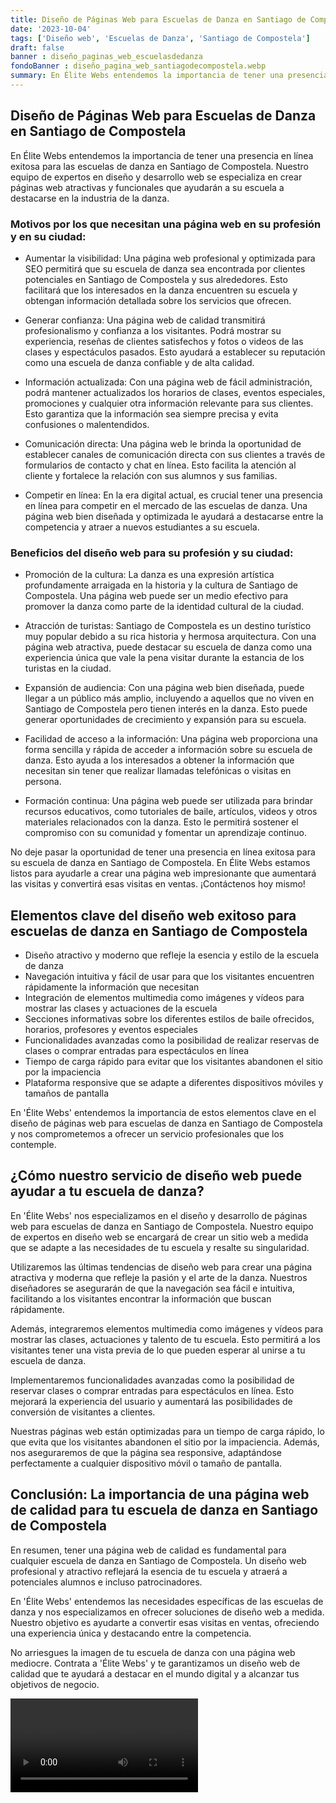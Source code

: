 ```yaml
---
title: Diseño de Páginas Web para Escuelas de Danza en Santiago de Compostela
date: '2023-10-04'
tags: ['Diseño web', 'Escuelas de Danza', 'Santiago de Compostela']
draft: false
banner : diseño_paginas_web_escuelasdedanza
fondoBanner : diseño_pagina_web_santiagodecompostela.webp
summary: En Élite Webs entendemos la importancia de tener una presencia en línea exitosa para las escuelas de danza en Santiago de Compostela. Nuestro equipo de expertos en diseño y desarrollo web se especializa en crear páginas web atractivas y funcionales que ayudarán a su escuela a destacarse en la industria de la danza.
---
```


## Diseño de Páginas Web para Escuelas de Danza en Santiago de Compostela

En Élite Webs entendemos la importancia de tener una presencia en línea exitosa para las escuelas de danza en Santiago de Compostela. Nuestro equipo de expertos en diseño y desarrollo web se especializa en crear páginas web atractivas y funcionales que ayudarán a su escuela a destacarse en la industria de la danza.

### Motivos por los que necesitan una página web en su profesión y en su ciudad:

- Aumentar la visibilidad: Una página web profesional y optimizada para SEO permitirá que su escuela de danza sea encontrada por clientes potenciales en Santiago de Compostela y sus alrededores. Esto facilitará que los interesados en la danza encuentren su escuela y obtengan información detallada sobre los servicios que ofrecen.

- Generar confianza: Una página web de calidad transmitirá profesionalismo y confianza a los visitantes. Podrá mostrar su experiencia, reseñas de clientes satisfechos y fotos o videos de las clases y espectáculos pasados. Esto ayudará a establecer su reputación como una escuela de danza confiable y de alta calidad.

- Información actualizada: Con una página web de fácil administración, podrá mantener actualizados los horarios de clases, eventos especiales, promociones y cualquier otra información relevante para sus clientes. Esto garantiza que la información sea siempre precisa y evita confusiones o malentendidos.

- Comunicación directa: Una página web le brinda la oportunidad de establecer canales de comunicación directa con sus clientes a través de formularios de contacto y chat en línea. Esto facilita la atención al cliente y fortalece la relación con sus alumnos y sus familias.

- Competir en línea: En la era digital actual, es crucial tener una presencia en línea para competir en el mercado de las escuelas de danza. Una página web bien diseñada y optimizada le ayudará a destacarse entre la competencia y atraer a nuevos estudiantes a su escuela.

### Beneficios del diseño web para su profesión y su ciudad:

- Promoción de la cultura: La danza es una expresión artística profundamente arraigada en la historia y la cultura de Santiago de Compostela. Una página web puede ser un medio efectivo para promover la danza como parte de la identidad cultural de la ciudad.

- Atracción de turistas: Santiago de Compostela es un destino turístico muy popular debido a su rica historia y hermosa arquitectura. Con una página web atractiva, puede destacar su escuela de danza como una experiencia única que vale la pena visitar durante la estancia de los turistas en la ciudad.

- Expansión de audiencia: Con una página web bien diseñada, puede llegar a un público más amplio, incluyendo a aquellos que no viven en Santiago de Compostela pero tienen interés en la danza. Esto puede generar oportunidades de crecimiento y expansión para su escuela.

- Facilidad de acceso a la información: Una página web proporciona una forma sencilla y rápida de acceder a información sobre su escuela de danza. Esto ayuda a los interesados a obtener la información que necesitan sin tener que realizar llamadas telefónicas o visitas en persona.

- Formación continua: Una página web puede ser utilizada para brindar recursos educativos, como tutoriales de baile, artículos, videos y otros materiales relacionados con la danza. Esto le permitirá sostener el compromiso con su comunidad y fomentar un aprendizaje continuo.

No deje pasar la oportunidad de tener una presencia en línea exitosa para su escuela de danza en Santiago de Compostela. En Élite Webs estamos listos para ayudarle a crear una página web impresionante que aumentará las visitas y convertirá esas visitas en ventas. ¡Contáctenos hoy mismo!

<GifSeo />

<Cta />

## Elementos clave del diseño web exitoso para escuelas de danza en Santiago de Compostela

- Diseño atractivo y moderno que refleje la esencia y estilo de la escuela de danza
- Navegación intuitiva y fácil de usar para que los visitantes encuentren rápidamente la información que necesitan
- Integración de elementos multimedia como imágenes y vídeos para mostrar las clases y actuaciones de la escuela
- Secciones informativas sobre los diferentes estilos de baile ofrecidos, horarios, profesores y eventos especiales
- Funcionalidades avanzadas como la posibilidad de realizar reservas de clases o comprar entradas para espectáculos en línea
- Tiempo de carga rápido para evitar que los visitantes abandonen el sitio por la impaciencia
- Plataforma responsive que se adapte a diferentes dispositivos móviles y tamaños de pantalla

En 'Élite Webs' entendemos la importancia de estos elementos clave en el diseño de páginas web para escuelas de danza en Santiago de Compostela y nos comprometemos a ofrecer un servicio profesionales que los contemple.

## ¿Cómo nuestro servicio de diseño web puede ayudar a tu escuela de danza?

En 'Élite Webs' nos especializamos en el diseño y desarrollo de páginas web para escuelas de danza en Santiago de Compostela. Nuestro equipo de expertos en diseño web se encargará de crear un sitio web a medida que se adapte a las necesidades de tu escuela y resalte su singularidad.

Utilizaremos las últimas tendencias de diseño web para crear una página atractiva y moderna que refleje la pasión y el arte de la danza. Nuestros diseñadores se asegurarán de que la navegación sea fácil e intuitiva, facilitando a los visitantes encontrar la información que buscan rápidamente.

Además, integraremos elementos multimedia como imágenes y vídeos para mostrar las clases, actuaciones y talento de tu escuela. Esto permitirá a los visitantes tener una vista previa de lo que pueden esperar al unirse a tu escuela de danza.

Implementaremos funcionalidades avanzadas como la posibilidad de reservar clases o comprar entradas para espectáculos en línea. Esto mejorará la experiencia del usuario y aumentará las posibilidades de conversión de visitantes a clientes.

Nuestras páginas web están optimizadas para un tiempo de carga rápido, lo que evita que los visitantes abandonen el sitio por la impaciencia. Además, nos aseguraremos de que la página sea responsive, adaptándose perfectamente a cualquier dispositivo móvil o tamaño de pantalla.

## Conclusión: La importancia de una página web de calidad para tu escuela de danza en Santiago de Compostela

En resumen, tener una página web de calidad es fundamental para cualquier escuela de danza en Santiago de Compostela. Un diseño web profesional y atractivo reflejará la esencia de tu escuela y atraerá a potenciales alumnos e incluso patrocinadores.

En 'Élite Webs' entendemos las necesidades específicas de las escuelas de danza y nos especializamos en ofrecer soluciones de diseño web a medida. Nuestro objetivo es ayudarte a convertir esas visitas en ventas, ofreciendo una experiencia única y destacando entre la competencia.

No arriesgues la imagen de tu escuela de danza con una página web mediocre. Contrata a 'Élite Webs' y te garantizamos un diseño web de calidad que te ayudará a destacar en el mundo digital y a alcanzar tus objetivos de negocio.

<Video />

<CtaBot job='Escuelas de Danza' city='Santiago de Compostela'/>

<Gmaps query='Santiago de Compostela+españa+maps' />